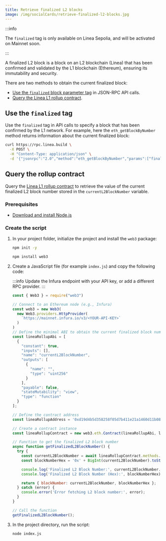 ```yaml
---
title: Retrieve finalized L2 blocks
image: /img/socialCards/retrieve-finalized-l2-blocks.jpg
---
```


:::info

The `finalized` tag is only available on Linea Sepolia, and will be activated on Mainnet soon.

:::

A finalized L2 block is a block on an L2 blockchain (Linea) that has been confirmed and validated
by the L1 blockchain (Ethereum), ensuring its immutability and security.

There are two methods to obtain the current finalized block:

- [Use the `finalized` block parameter tag](#use-the-finalized-tag) in JSON-RPC API calls.
- [Query the Linea L1 rollup contract](#query-the-rollup-contract).

## Use the `finalized` tag

Use the `finalized` tag in API calls to specify a block that has been confirmed by the L1
network. For example, here the `eth_getBlockByNumber` method returns information about the current
finalized block:

```bash
curl https://rpc.linea.build \
  -X POST \
  -H "Content-Type: application/json" \
  -d '{"jsonrpc":"2.0","method":"eth_getBlockByNumber","params":["finalized",false],"id":1}'
```

## Query the rollup contract

Query the [Linea L1 rollup contract](https://etherscan.io/address/0xd19d4b5d358258f05d7b411e21a1460d11b0876f#readProxyContract)
to retrieve the value of the current finalized L2 block number stored in the `currentL2BlockNumber` variable.

### Prerequisites

- [Download and install Node.js](https://nodejs.org/en)

### Create the script

1. In your project folder, initialize the project and install the `web3` package:

    ```bash
    npm init -y
    ```

    ```bash
    npm install web3
    ```

1. Create a JavaScript file (for example `index.js`) and copy the following code:

    :::info
    Update the Infura endpoint with your API key, or add a different RPC provider.
    :::

    ```JavaScript title="index.js"
    const { Web3 } = require("web3")

    // Connect to an Ethereum node (e.g., Infura)
    const web3 = new Web3(
      new Web3.providers.HttpProvider(
        `https://mainnet.infura.io/v3/<YOUR-API-KEY>`
      )
    )
    // Define the minimal ABI to obtain the current finalized block number
    const lineaRollupAbi = [
      {
        "constant": true,
        "inputs": [],
        "name": "currentL2BlockNumber",
        "outputs": [
          {
            "name": "",
            "type": "uint256"
          }
        ],
        "payable": false,
        "stateMutability": "view",
        "type": "function"
      }
    ];

    // Define the contract address
    const lineaRollupAddress = '0xd19d4b5d358258f05d7b411e21a1460d11b0876f';

    // Create a contract instance
    const lineaRollupContract = new web3.eth.Contract(lineaRollupAbi, lineaRollupAddress);

    // Function to get the finalized L2 block number
    async function getFinalizedL2BlockNumber() {
      try {
        const currentL2BlockNumber = await lineaRollupContract.methods.currentL2BlockNumber().call();
        const blockNumberHex = '0x' + BigInt(currentL2BlockNumber).toString(16); // Convert BigInt to hex string

        console.log('Finalized L2 Block Number:', currentL2BlockNumber.toString()); // Print BigInt as string
        console.log('Finalized L2 Block Number (Hex):', blockNumberHex);

        return { blockNumber: currentL2BlockNumber, blockNumberHex };
      } catch (error) {
        console.error('Error fetching L2 block number:', error);
      }
    }

    // Call the function
    getFinalizedL2BlockNumber();
    ```

1. In the project directory, run the script:

    ```bash
    node index.js
    ```
